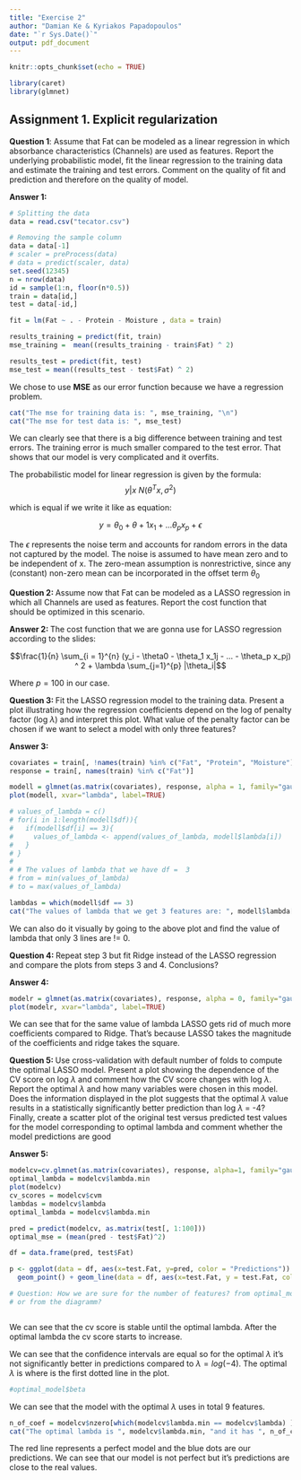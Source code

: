 ```yaml
---
title: "Exercise 2"
author: "Damian Ke & Kyriakos Papadopoulos"
date: "`r Sys.Date()`"
output: pdf_document
---
```


```r
knitr::opts_chunk$set(echo = TRUE)
```

```r
library(caret)
library(glmnet)
```
## Assignment 1. Explicit regularization

**Question 1**: Assume that Fat can be modeled as a linear regression in which
absorbance characteristics (Channels) are used as features. Report the underlying
probabilistic model, fit the linear regression to the training data and estimate
the training and test errors. Comment on the quality of fit and prediction and
therefore on the quality of model.


**Answer 1:**
```r
# Splitting the data
data = read.csv("tecator.csv")

# Removing the sample column
data = data[-1]
# scaler = preProcess(data)
# data = predict(scaler, data)
set.seed(12345)
n = nrow(data)
id = sample(1:n, floor(n*0.5))
train = data[id,]
test = data[-id,]

fit = lm(Fat ~ . - Protein - Moisture , data = train)

results_training = predict(fit, train)
mse_training =  mean((results_training - train$Fat) ^ 2)

results_test = predict(fit, test)
mse_test = mean((results_test - test$Fat) ^ 2)
```

We chose to use **MSE** as our error function because we have a regression problem.

```r
cat("The mse for training data is: ", mse_training, "\n")
cat("The mse for test data is: ", mse_test)
```

We can clearly see that there is a big difference between training and test errors.
The training error is much smaller compared to the test error. That shows that
our model is very complicated and it overfits.

The probabilistic model for linear regression is given by the formula:
$$y|x~N(\theta^{T}x, \sigma^{2})$$

 which is equal if we write it like as equation:
 
 $$y = \theta_0 + \theta+1 x_1 + ... \theta_px_p + \epsilon$$

The $\epsilon$ represents the noise term and accounts for random errors in the data
not captured by the model. The noise is assumed to have mean zero and to be independent 
of x. The zero-mean assumption
is nonrestrictive, since any (constant) non-zero mean can be incorporated in the
offset term $\theta_0$

**Question 2: ** Assume now that Fat can be modeled as a LASSO regression in which all
Channels are used as features. Report the cost function that should be
optimized in this scenario.

**Answer 2: ** The cost function that we are gonna use for LASSO regression according
to the slides:

$$\frac{1}{n} \sum_{i = 1}^{n} (y_i - \theta0 - \theta_1 x_1j - ... - \theta_p x_pj) ^ 2 + \lambda \sum_{j=1}^{p} |\theta_i|$$

Where $p = 100$ in our case.

**Question 3: ** Fit the LASSO regression model to the training data. Present a 
plot illustrating how the regression coefficients depend on the log of penalty
factor (log $\lambda$) and interpret this plot. What value of the penalty factor 
can be chosen if we want to select a model with only three features?

**Answer 3: **

```r
covariates = train[, !names(train) %in% c("Fat", "Protein", "Moisture")]
response = train[, names(train) %in% c("Fat")]

modell = glmnet(as.matrix(covariates), response, alpha = 1, family="gaussian")
plot(modell, xvar="lambda", label=TRUE)

# values_of_lambda = c()
# for(i in 1:length(modell$df)){
#   if(modell$df[i] == 3){
#     values_of_lambda <- append(values_of_lambda, modell$lambda[i])
#   }
# }
# 
# # The values of lambda that we have df =  3
# from = min(values_of_lambda)
# to = max(values_of_lambda)

```

```r
lambdas = which(modell$df == 3)
cat("The values of lambda that we get 3 features are: ", modell$lambda[lambdas])
```
We can also do it visually by going to the above plot and find the value of lambda that only 3 lines are != 0. 

**Question 4: ** Repeat step 3 but fit Ridge instead of the LASSO regression and 
compare the plots from steps 3 and 4. Conclusions?

**Answer 4: **
```r
modelr = glmnet(as.matrix(covariates), response, alpha = 0, family="gaussian")
plot(modelr, xvar="lambda", label=TRUE)
```

We can see that for the same value of lambda LASSO gets rid of much more coefficients
compared to Ridge. That's because LASSO takes the magnitude of the coefficients
and ridge takes the square.

**Question 5: **Use cross-validation with default number of folds to compute the optimal
LASSO model. Present a plot showing the dependence of the CV score on log $\lambda$
and comment how the CV score changes with log $\lambda$. Report the optimal $\lambda$ and how many variables were chosen in this model. Does the information
displayed in the plot suggests that the optimal $\lambda$ value results in a statistically
significantly better prediction than log $\lambda$ = -4? Finally, create a scatter plot of the original test versus predicted test values for the model corresponding
to optimal lambda and comment whether the model predictions are good

**Answer 5:**

```r
modelcv=cv.glmnet(as.matrix(covariates), response, alpha=1, family="gaussian")
optimal_lambda = modelcv$lambda.min
plot(modelcv)
cv_scores = modelcv$cvm
lambdas = modelcv$lambda
optimal_lambda = modelcv$lambda.min

```

```r
pred = predict(modelcv, as.matrix(test[, 1:100]))
optimal_mse = (mean(pred - test$Fat)^2)

df = data.frame(pred, test$Fat)

p <- ggplot(data = df, aes(x=test.Fat, y=pred, color = "Predictions")) + 
  geom_point() + geom_line(data = df, aes(x=test.Fat, y = test.Fat, color = "Perfect Regression Line")) + labs(x = "Real Values", y = "Predictions", color = "Legend")

# Question: How we are sure for the number of features? from optimal_model$beta
# or from the diagramm?
```
```r
```

We can see that the cv score is stable until the optimal lambda. After the optimal 
lambda the cv score starts to increase. 

We can see that the confidence intervals are equal so for the optimal $\lambda$ it's not  significantly better in predictions compared to $\lambda = log(-4)$. The optimal $\lambda$ is where is the first dotted line in the plot.

```r
#optimal_model$beta
```

We can see that the model with the optimal $\lambda$ uses in total 9 features. 

```r
n_of_coef = modelcv$nzero[which(modelcv$lambda.min == modelcv$lambda) ]
cat("The optimal lambda is ", modelcv$lambda.min, "and it has ", n_of_coef, " features") 
```
The red line represents a perfect model and the blue dots are our predictions. We
can see that our model is not perfect but it's predictions are close to the real
values. 